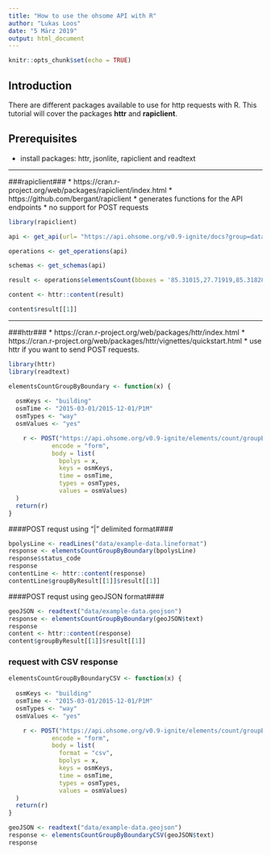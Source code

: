 ```yaml
---
title: "How to use the ohsome API with R"
author: "Lukas Loos"
date: "5 März 2019"
output: html_document
---
```


```r
knitr::opts_chunk$set(echo = TRUE)
```

## Introduction 
There are different packages available to use for http requests with R. This tutorial will cover the packages **httr** and **rapiclient**.

## Prerequisites

  * install packages: httr, jsonlite, rapiclient and readtext 


---

###rapiclient###
  * https://cran.r-project.org/web/packages/rapiclient/index.html
  * https://github.com/bergant/rapiclient
  * generates functions for the API endpoints
  * no support for POST requests
  
```r
library(rapiclient)

api <- get_api(url= "https://api.ohsome.org/v0.9-ignite/docs?group=dataAggregation")

operations <- get_operations(api)

schemas <- get_schemas(api)

result <- operations$elementsCount(bboxes = '85.31015,27.71919,85.31828,27.72459', keys = 'building', values = 'yes', time = '2014-01-01/2017-01-01/P1Y', types = 'way')

content <- httr::content(result)

content$result[[1]]

```
---
###httr###
  * https://cran.r-project.org/web/packages/httr/index.html
  * https://cran.r-project.org/web/packages/httr/vignettes/quickstart.html
  * use httr if you want to send POST requests.


```r
library(httr)
library(readtext)
```

```r

elementsCountGroupByBoundary <- function(x) {
  
  osmKeys <- "building"
  osmTime <- "2015-03-01/2015-12-01/P1M"
  osmTypes <- "way"
  osmValues <- "yes"

    r <- POST("https://api.ohsome.org/v0.9-ignite/elements/count/groupBy/boundary", 
            encode = "form", 
            body = list(
              bpolys = x, 
              keys = osmKeys, 
              time = osmTime, 
              types = osmTypes,
              values = osmValues)
  )  
  return(r)
}
```

####POST requst using "|" delimited format####
```r
bpolysLine <- readLines("data/example-data.lineformat")
response <- elementsCountGroupByBoundary(bpolysLine)
response$status_code
response
contentLine <- httr::content(response)
contentLine$groupByResult[[1]]$result[[1]]
```



####POST requst using geoJSON format####
```r

geoJSON <- readtext("data/example-data.geojson")
response <- elementsCountGroupByBoundary(geoJSON$text)
response
content <- httr::content(response)
content$groupByResult[[1]]$result[[1]]
```
### request with CSV response###
```r
elementsCountGroupByBoundaryCSV <- function(x) {
  
  osmKeys <- "building"
  osmTime <- "2015-03-01/2015-12-01/P1M"
  osmTypes <- "way"
  osmValues <- "yes"

    r <- POST("https://api.ohsome.org/v0.9-ignite/elements/count/groupBy/boundary", 
            encode = "form", 
            body = list(
              format = "csv",
              bpolys = x, 
              keys = osmKeys, 
              time = osmTime, 
              types = osmTypes,
              values = osmValues)
  )  
  return(r)
}

geoJSON <- readtext("data/example-data.geojson")
response <- elementsCountGroupByBoundaryCSV(geoJSON$text)
response 
```





